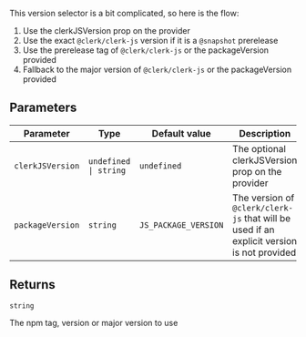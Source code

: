 This version selector is a bit complicated, so here is the flow:

1. Use the clerkJSVersion prop on the provider
2. Use the exact `@clerk/clerk-js` version if it is a `@snapshot` prerelease
3. Use the prerelease tag of `@clerk/clerk-js` or the packageVersion provided
4. Fallback to the major version of `@clerk/clerk-js` or the packageVersion provided

## Parameters

| Parameter        | Type                             | Default value        | Description                                                                               |
| ---------------- | -------------------------------- | -------------------- | ----------------------------------------------------------------------------------------- |
| `clerkJSVersion` | <code>undefined \| string</code> | `undefined`          | The optional clerkJSVersion prop on the provider                                          |
| `packageVersion` | `string`                         | `JS_PACKAGE_VERSION` | The version of `@clerk/clerk-js` that will be used if an explicit version is not provided |

## Returns

`string`

The npm tag, version or major version to use
